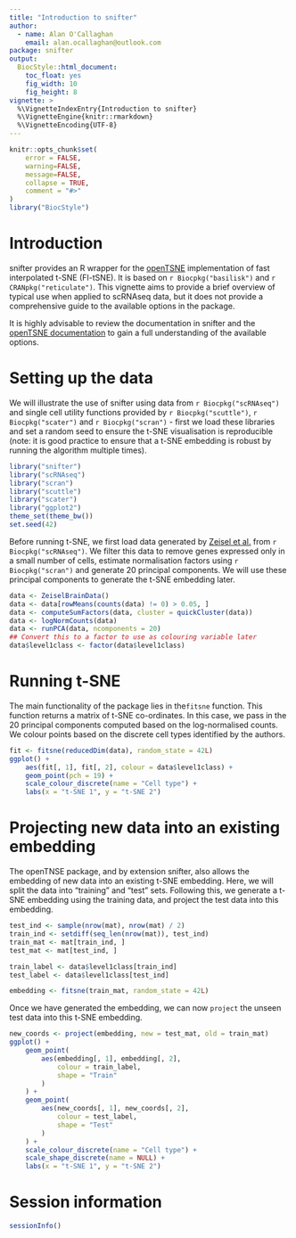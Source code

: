 ```yaml
---
title: "Introduction to snifter"
author:
  - name: Alan O'Callaghan
    email: alan.ocallaghan@outlook.com
package: snifter
output:
  BiocStyle::html_document:
    toc_float: yes
    fig_width: 10
    fig_height: 8
vignette: >
  %\VignetteIndexEntry{Introduction to snifter}
  %\VignetteEngine{knitr::rmarkdown}
  %\VignetteEncoding{UTF-8}
---
```


```r
knitr::opts_chunk$set(
    error = FALSE,
    warning=FALSE,
    message=FALSE,
    collapse = TRUE,
    comment = "#>"
)
library("BiocStyle")
```

# Introduction

snifter provides an R wrapper for the [openTSNE](https://opentsne.readthedocs.io/en/latest/)
implementation of fast interpolated t-SNE (FI-tSNE).
It is based on `r Biocpkg("basilisk")` and `r CRANpkg("reticulate")`.
This vignette aims to provide a brief overview of typical use 
when applied to scRNAseq data, but it does not provide a comprehensive
guide to the available options in the package.

It is highly advisable to review the documentation in snifter and the 
[openTSNE documentation](https://opentsne.readthedocs.io/en/latest/)
to gain a full understanding of the available options.

# Setting up the data

We will illustrate the use of snifter
using data from `r Biocpkg("scRNAseq")` and
single cell utility functions provided by `r Biocpkg("scuttle")`,
`r Biocpkg("scater")` and 
`r Biocpkg("scran")` - first we load these libraries
and set a random seed to ensure the t-SNE visualisation is reproducible
(note: it is good practice to ensure that a t-SNE embedding is robust
by running the algorithm multiple times).


```r
library("snifter")
library("scRNAseq")
library("scran")
library("scuttle")
library("scater")
library("ggplot2")
theme_set(theme_bw())
set.seed(42)
```

Before running t-SNE, we first load data generated 
by [Zeisel et al.](https://doi.org/10.1126/science.aaa1934) 
from `r Biocpkg("scRNAseq")`. We filter this data to remove genes
expressed only in a small number of cells,
estimate normalisation factors using `r Biocpkg("scran")`
and generate 20 principal components. We will use these principal
components to generate the t-SNE embedding later.

```r
data <- ZeiselBrainData()
data <- data[rowMeans(counts(data) != 0) > 0.05, ]
data <- computeSumFactors(data, cluster = quickCluster(data))
data <- logNormCounts(data)
data <- runPCA(data, ncomponents = 20)
## Convert this to a factor to use as colouring variable later
data$level1class <- factor(data$level1class)
```

# Running t-SNE

The main functionality of the package lies in the`fitsne`
function. This function returns a matrix of t-SNE co-ordinates. In this case,
we pass in the 20 principal components computed based on the 
log-normalised counts. We colour points based on the discrete 
cell types identified by the authors.

```r
fit <- fitsne(reducedDim(data), random_state = 42L)
ggplot() +
    aes(fit[, 1], fit[, 2], colour = data$level1class) +
    geom_point(pch = 19) +
    scale_colour_discrete(name = "Cell type") +
    labs(x = "t-SNE 1", y = "t-SNE 2")
```

# Projecting new data into an existing embedding

The openTNSE package, and by extension snifter,
also allows the embedding of new data into
an existing t-SNE embedding.
Here, we will split the data into "training"
and "test" sets. Following this, we generate a t-SNE embedding
using the training data, and project the test data into this embedding.

```r
test_ind <- sample(nrow(mat), nrow(mat) / 2)
train_ind <- setdiff(seq_len(nrow(mat)), test_ind)
train_mat <- mat[train_ind, ]
test_mat <- mat[test_ind, ]

train_label <- data$level1class[train_ind]
test_label <- data$level1class[test_ind]

embedding <- fitsne(train_mat, random_state = 42L)
```

Once we have generated the embedding, we can now `project` the unseen test
data into this t-SNE embedding.

```r
new_coords <- project(embedding, new = test_mat, old = train_mat)
ggplot() +
    geom_point(
        aes(embedding[, 1], embedding[, 2],
            colour = train_label,
            shape = "Train"
        )
    ) +
    geom_point(
        aes(new_coords[, 1], new_coords[, 2], 
            colour = test_label,
            shape = "Test"
        )
    ) +
    scale_colour_discrete(name = "Cell type") +
    scale_shape_discrete(name = NULL) +
    labs(x = "t-SNE 1", y = "t-SNE 2")
```


# Session information {.unnumbered}

```r
sessionInfo()
```
